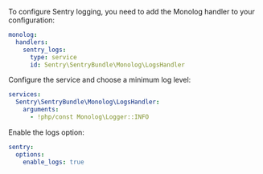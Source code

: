 To configure Sentry logging, you need to add the Monolog handler to your configuration:

```yaml {filename: config/packages/monolog.yaml}
monolog:
  handlers:
    sentry_logs:
      type: service
      id: Sentry\SentryBundle\Monolog\LogsHandler
```

Configure the service and choose a minimum log level:

```yaml {filename: config/packages/sentry.yaml}
services:
  Sentry\SentryBundle\Monolog\LogsHandler:
    arguments:
      - !php/const Monolog\Logger::INFO
```

Enable the logs option:

```yaml {filename: config/packages/sentry.yaml}
sentry:
  options:
    enable_logs: true
```
